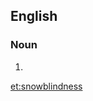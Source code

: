 ==English==

===Noun===
{{en-noun|-}}

# {{alternative spelling of|[[snow blindness]]}}

[[et:snowblindness]]